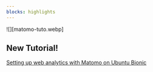 ```yaml
---
blocks: highlights
---
```


![][matomo-tuto.webp]

## New Tutorial!

[Setting up web analytics with Matomo on Ubuntu Bionic](/tutorials/matomo-analytics/)